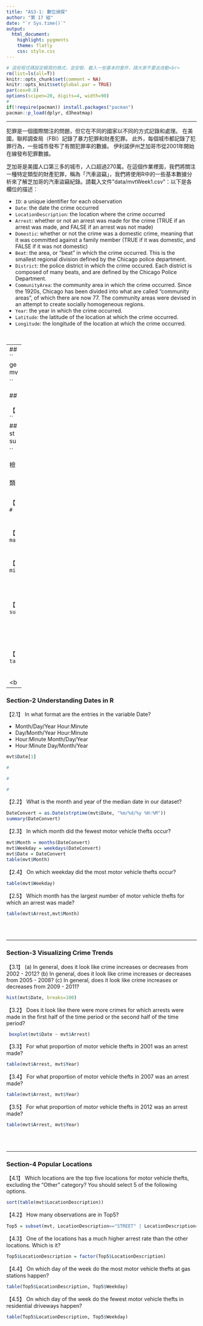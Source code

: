 ```yaml
---
title: "AS3-1: 數位偵探"
author: "第 17 組"
date: "`r Sys.time()`"
output: 
  html_document:
    highlight: pygments
    theme: flatly
    css: style.css
---
```


```r
# 這些程式碼設定網頁的格式，並安裝、載入一些基本的套件，請大家不要去改動<br>
rm(list=ls(all=T))
knitr::opts_chunk$set(comment = NA)
knitr::opts_knit$set(global.par = TRUE)
par(cex=0.8)
options(scipen=20, digits=4, width=90)
#
if(!require(pacman)) install.packages("pacman")
pacman::p_load(dplyr, d3heatmap)
```
<hr>

犯罪是一個國際關注的問題，但它在不同的國家以不同的方式記錄和處理。 在美國，聯邦調查局（FBI）記錄了暴力犯罪和財產犯罪。 此外，每個城市都記錄了犯罪行為，一些城市發布了有關犯罪率的數據。 伊利諾伊州芝加哥市從2001年開始在線發布犯罪數據。

芝加哥是美國人口第三多的城市，人口超過270萬。在這個作業裡面，我們將關注一種特定類型的財產犯罪，稱為「汽車盜竊」，我們將使用R中的一些基本數據分析來了解芝加哥的汽車盜竊紀錄。請載入文件"data/mvtWeek1.csv"：以下是各欄位的描述：

+ `ID`: a unique identifier for each observation
+ `Date`: the date the crime occurred
+ `LocationDescription`: the location where the crime occurred
+ `Arrest`: whether or not an arrest was made for the crime (TRUE if an arrest was made, and FALSE if an arrest was not made)
+ `Domestic`: whether or not the crime was a domestic crime, meaning that it was committed against a family member (TRUE if it was domestic, and FALSE if it was not domestic)
+ `Beat`: the area, or "beat" in which the crime occurred. This is the smallest regional division defined by the Chicago police department.
+ `District`: the police district in which the crime occured. Each district is composed of many beats, and are defined by the Chicago Police Department.
+ `CommunityArea`: the community area in which the crime occurred. Since the 1920s, Chicago has been divided into what are called "community areas", of which there are now 77. The community areas were devised in an attempt to create socially homogeneous regions.
+ `Year`: the year in which the crime occurred.
+ `Latitude`: the latitude of the location at which the crime occurred.
+ `Longitude`: the longitude of the location at which the crime occurred.

<br>

- - -
### setting the workspace and set the data to a variable 
```r
getwd()
mvt<-read.csv("mvtWeek1.csv")

```


###  Section-1 Loading the Data

【1.1】How many rows of data (observations) are in this dataset?
```r
##use the str and summary function 
str(mvt)
summary(mvt)

```

檢查各欄位的資料格式
```r

```

類別(Factor) versus 字串(Character)

【1.2】How many variables are in this dataset?
```r
#
```


【1.3】Using the "max" function, what is the maximum value of the variable "ID"?
```r
max(mvt$ID)
```


【1.4】 What is the minimum value of the variable "Beat"?
```r
min(mvt$Beat)
```


【1.5】 How many observations have value TRUE in the Arrest variable (this is the number of crimes for which an arrest was made)?
```r
summary(mvt)
```

【1.6】 How many observations have a LocationDescription value of ALLEY?
```r
table(mvt$LocationDescription)
```


<br><br>

- - -

### Section-2 Understanding Dates in R

【2.1】 In what format are the entries in the variable Date?

+ Month/Day/Year Hour:Minute
+ Day/Month/Year Hour:Minute
+ Hour:Minute Month/Day/Year
+ Hour:Minute Day/Month/Year

```r
mvt$Date[1]
```

```r
#
```

```r
#
```

```r
#
```


【2.2】 What is the month and year of the median date in our dataset? 
```r
DateConvert = as.Date(strptime(mvt$Date, "%m/%d/%y %H:%M"))
summary(DateConvert)
```

【2.3】 In which month did the fewest motor vehicle thefts occur?
```r
mvt$Month = months(DateConvert)
mvt$Weekday = weekdays(DateConvert)
mvt$Date = DateConvert
table(mvt$Month)
```

【2.4】 On which weekday did the most motor vehicle thefts occur?
```r
table(mvt$Weekday)
```

【2.5】 Which month has the largest number of motor vehicle thefts for which an arrest was made?
```r
table(mvt$Arrest,mvt$Month)
```

<br><br>

- - -

### Section-3 Visualizing Crime Trends

【3.1】 (a) In general, does it look like crime increases or decreases from 2002 - 2012? (b) In general, does it look like crime increases or decreases from 2005 - 2008? (c) In general, does it look like crime increases or decreases from 2009 - 2011?
```r
hist(mvt$Date, breaks=100)
```

【3.2】 Does it look like there were more crimes for which arrests were made in the first half of the time period or the second half of the time period?
```r
 boxplot(mvt$Date ~ mvt$Arrest)
```

【3.3】 For what proportion of motor vehicle thefts in 2001 was an arrest made?
```r
table(mvt$Arrest, mvt$Year)
```

【3.4】 For what proportion of motor vehicle thefts in 2007 was an arrest made?
```r
table(mvt$Arrest, mvt$Year)
```

【3.5】 For what proportion of motor vehicle thefts in 2012 was an arrest made?
```r
table(mvt$Arrest, mvt$Year)
```

<br><br>

- - -

### Section-4 Popular Locations

【4.1】 Which locations are the top five locations for motor vehicle thefts, excluding the "Other" category? You should select 5 of the following options.

```r
sort(table(mvt$LocationDescription))
```

【4.2】 How many observations are in Top5?
```r
Top5 = subset(mvt, LocationDescription=="STREET" | LocationDescription=="PARKING LOT/GARAGE(NON.RESID.)" | LocationDescription=="ALLEY" | LocationDescription=="GAS STATION" | LocationDescription=="DRIVEWAY - RESIDENTIAL")
```

【4.3】 One of the locations has a much higher arrest rate than the other locations. Which is it? 
```r
Top5$LocationDescription = factor(Top5$LocationDescription)
```

【4.4】 On which day of the week do the most motor vehicle thefts at gas stations happen?
```r
table(Top5$LocationDescription, Top5$Weekday)
```

【4.5】 On which day of the week do the fewest motor vehicle thefts in residential driveways happen?
```r
table(Top5$LocationDescription, Top5$Weekday)
```


<br><br><br>


